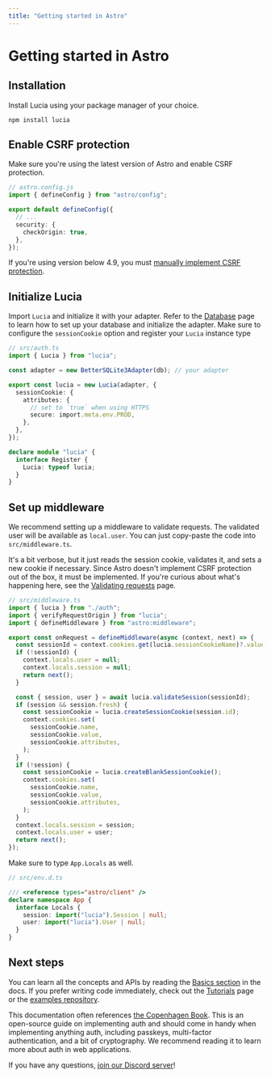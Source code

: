 ```yaml
---
title: "Getting started in Astro"
---
```


# Getting started in Astro

## Installation

Install Lucia using your package manager of your choice.

```
npm install lucia
```

## Enable CSRF protection

Make sure you're using the latest version of Astro and enable CSRF protection.

```ts
// astro.config.js
import { defineConfig } from "astro/config";

export default defineConfig({
  // ...
  security: {
    checkOrigin: true,
  },
});
```

If you're using version below 4.9, you must [manually implement CSRF protection](https://lucia-auth.com/guides/validate-session-cookies/).

## Initialize Lucia

Import `Lucia` and initialize it with your adapter. Refer to the [Database](/database) page to learn how to set up your database and initialize the adapter. Make sure to configure the `sessionCookie` option and register your `Lucia` instance type

```ts
// src/auth.ts
import { Lucia } from "lucia";

const adapter = new BetterSQLite3Adapter(db); // your adapter

export const lucia = new Lucia(adapter, {
  sessionCookie: {
    attributes: {
      // set to `true` when using HTTPS
      secure: import.meta.env.PROD,
    },
  },
});

declare module "lucia" {
  interface Register {
    Lucia: typeof lucia;
  }
}
```

## Set up middleware

We recommend setting up a middleware to validate requests. The validated user will be available as `local.user`. You can just copy-paste the code into `src/middleware.ts`.

It's a bit verbose, but it just reads the session cookie, validates it, and sets a new cookie if necessary. Since Astro doesn't implement CSRF protection out of the box, it must be implemented. If you're curious about what's happening here, see the [Validating requests](/guides/validate-session-cookies/astro) page.

```ts
// src/middleware.ts
import { lucia } from "./auth";
import { verifyRequestOrigin } from "lucia";
import { defineMiddleware } from "astro:middleware";

export const onRequest = defineMiddleware(async (context, next) => {
  const sessionId = context.cookies.get(lucia.sessionCookieName)?.value ?? null;
  if (!sessionId) {
    context.locals.user = null;
    context.locals.session = null;
    return next();
  }

  const { session, user } = await lucia.validateSession(sessionId);
  if (session && session.fresh) {
    const sessionCookie = lucia.createSessionCookie(session.id);
    context.cookies.set(
      sessionCookie.name,
      sessionCookie.value,
      sessionCookie.attributes,
    );
  }
  if (!session) {
    const sessionCookie = lucia.createBlankSessionCookie();
    context.cookies.set(
      sessionCookie.name,
      sessionCookie.value,
      sessionCookie.attributes,
    );
  }
  context.locals.session = session;
  context.locals.user = user;
  return next();
});
```

Make sure to type `App.Locals` as well.

```ts
// src/env.d.ts

/// <reference types="astro/client" />
declare namespace App {
  interface Locals {
    session: import("lucia").Session | null;
    user: import("lucia").User | null;
  }
}
```

## Next steps

You can learn all the concepts and APIs by reading the [Basics section](/basics/sessions) in the docs. If you prefer writing code immediately, check out the [Tutorials](/tutorials) page or the [examples repository](https://github.com/lucia-auth/examples/tree/main).

This documentation often references [the Copenhagen Book](https://thecopenhagenbook.com/mfa). This is an open-source guide on implementing auth and should come in handy when implementing anything auth, including passkeys, multi-factor authentication, and a bit of cryptography. We recommend reading it to learn more about auth in web applications.

If you have any questions, [join our Discord server](https://discord.com/invite/PwrK3kpVR3)!
